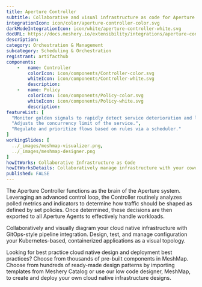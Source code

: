 ```yaml
---
title: Aperture Controller
subtitle: Collaborative and visual infrastructure as code for Aperture Controller
integrationIcon: icon/color/aperture-controller-color.svg
darkModeIntegrationIcon: icon/white/aperture-controller-white.svg
docURL: https://docs.meshery.io/extensibility/integrations/aperture-controller
description: 
category: Orchestration & Management
subcategory: Scheduling & Orchestration
registrant: artifacthub
components: 
	-	name: Controller
		colorIcon: icon/components/Controller-color.svg
		whiteIcon: icon/components/Controller-white.svg
		description: 
	-	name: Policy
		colorIcon: icon/components/Policy-color.svg
		whiteIcon: icon/components/Policy-white.svg
		description: 
featureList: [
  "Monitor golden signals to rapidly detect service deterioration and load build-up.",
  "Adjusts the concurrency limit of the service.",
  "Regulate and prioritize flows based on rules via a scheduler."
]
workingSlides: [
  ../_images/meshmap-visualizer.png,
  ../_images/meshmap-designer.png
]
howItWorks: Collaborative Infrastructure as Code
howItWorksDetails: Collaboratively manage infrastructure with your coworkers synchronously sharing the same designs.
published: FALSE
---
```

<p>
The Aperture Controller functions as the brain of the Aperture system. Leveraging an advanced control loop, the Controller routinely analyzes polled metrics and indicators to determine how traffic should be shaped as defined by set policies. Once determined, these decisions are then exported to all Aperture Agents to effectively handle workloads.
</p>
<p>
    Collaboratively and visually diagram your cloud native infrastructure with GitOps-style pipeline integration. Design, test, and manage configuration your Kubernetes-based, containerized applications as a visual topology.
</p>
<p>
    Looking for best practice cloud native design and deployment best practices? Choose from thousands of pre-built components in MeshMap. Choose from hundreds of ready-made design patterns by importing templates from Meshery Catalog or use our low code designer, MeshMap, to create and deploy your own cloud native infrastructure designs.
</p>
